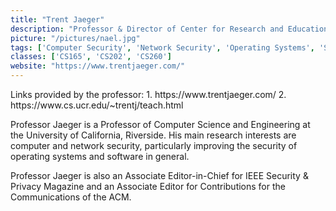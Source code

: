 ```yaml
---
title: "Trent Jaeger"
description: "Professor & Director of Center for Research and Education in Cyber Security and Privacy (CRESP) - Computer Science & Engineering Dept"
picture: "/pictures/nael.jpg"
tags: ['Computer Security', 'Network Security', 'Operating Systems', 'Software Security', 'Mobile Security', 'Systems Security']
classes: ['CS165', 'CS202', 'CS260']
website: "https://www.trentjaeger.com/"
---
```


<Note emoji="👋">
Links provided by the professor:
1. https://www.trentjaeger.com/
2. https://www.cs.ucr.edu/~trentj/teach.html
</Note>

Professor Jaeger is a Professor of Computer Science and Engineering at the University of California, Riverside. 
His main research interests are computer and network security, particularly improving the security of operating systems and software in general.

Professor Jaeger is also an Associate Editor-in-Chief for IEEE Security & Privacy Magazine and an Associate Editor for Contributions for the Communications of the ACM. 